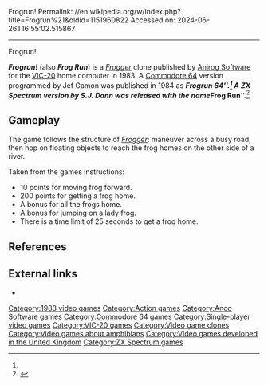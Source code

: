 Frogrun!
Permalink: //en.wikipedia.org/w/index.php?title=Frogrun%21&oldid=1151960822
Accessed on: 2024-06-26T16:55:02.515867



------
Frogrun!
{{refimprove|date=August 2017}}
{{Infobox video game
| title =
| image = Frogrun! coverart.png
| developer = 
| publisher = [[Anirog Software]] 
| designer =
| programmer = '''Commodore 64'''<br>Jef Gamon<ref name="giantlist"/><br>'''ZX Spectrum'''<br>S.J. Dann<ref name="sc"/>
| released = '''1983:''' VIC<br>'''1984:''' C64, Spectrum
| genre = [[Action game|Action]]
| modes = [[Single-player video game|Single-player]]
| platforms = [[VIC-20]], [[Commodore 64]], [[ZX Spectrum]]
}}

'''''Frogrun!''''' (also '''''Frog Run''''') is a ''[[Frogger]]'' clone published by [[Anirog Software]] for the [[VIC-20]] home computer in 1983. A [[Commodore 64]] version programmed by Jef Gamon was published in 1984 as '''''Frogrun 64'''''.<ref name=giantlist/> A ZX Spectrum version by S.J. Dann was released with the name '''''Frog Run'''''.<ref name="sc">{{cite web|title=Frog Run|url=https://spectrumcomputing.co.uk/index.php?cat=96&id=1881|website=SpectrumComputing.co.uk}}</ref>

==Gameplay==
The game follows the structure of ''[[Frogger]]'': maneuver across a busy road, then hop on floating objects to reach the frog homes on the other side of a river.

Taken from the games instructions:

*10 points for moving frog forward.
*200 points for getting a frog home.
*A bonus for all the frogs home.
*A bonus for jumping on a lady frog.
*There is a time limit of 25 seconds to get a frog home.

==References==
{{reflist|refs=
<ref name="giantlist">{{cite web|title=The Giant List of Classic Game Programmers|url=https://dadgum.com/giantlist/ |last1=Hague |first1=James}}</ref>
}}

==External links==
*{{lemon64 game|id=990|name=Frogrun 64}}

[[Category:1983 video games]]
[[Category:Action games]]
[[Category:Anco Software games]]
[[Category:Commodore 64 games]]
[[Category:Single-player video games]]
[[Category:VIC-20 games]]
[[Category:Video game clones]]
[[Category:Video games about amphibians]]
[[Category:Video games developed in the United Kingdom]]
[[Category:ZX Spectrum games]]


{{Action-videogame-stub}}